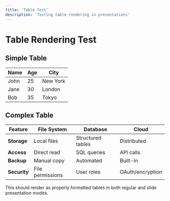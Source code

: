 ```yaml
---
title: 'Table Test'
description: 'Testing table rendering in presentations'
---
```


# Table Rendering Test

## Simple Table

| Name | Age | City     |
| ---- | --- | -------- |
| John | 25  | New York |
| Jane | 30  | London   |
| Bob  | 35  | Tokyo    |

## Complex Table

| Feature      | File System      | Database          | Cloud            |
| ------------ | ---------------- | ----------------- | ---------------- |
| **Storage**  | Local files      | Structured tables | Distributed      |
| **Access**   | Direct read      | SQL queries       | API calls        |
| **Backup**   | Manual copy      | Automated         | Built-in         |
| **Security** | File permissions | User roles        | OAuth/encryption |

This should render as properly formatted tables in both regular and slide presentation modes.
